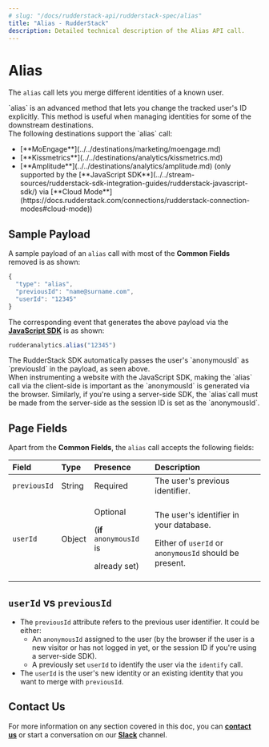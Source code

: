 ```yaml
---
# slug: "/docs/rudderstack-api/rudderstack-spec/alias"
title: "Alias - RudderStack"
description: Detailed technical description of the Alias API call.
---
```


# Alias

The `alias` call lets you merge different identities of a known user.

<div class="infoBlock">
`alias` is an advanced method that lets you change the tracked user's ID explicitly. This method is useful when managing identities for some of the downstream destinations.

</div>

<div class="successBlock">
  The following destinations support the `alias` call:
  <ul>
    <li>[**MoEngage**](../../destinations/marketing/moengage.md)</li>
    <li>[**Kissmetrics**](../../destinations/analytics/kissmetrics.md)</li>
    <li>
      [**Amplitude**](../../destinations/analytics/amplitude.md) (only supported
      by the [**JavaScript
      SDK**](../../stream-sources/rudderstack-sdk-integration-guides/rudderstack-javascript-sdk/)
      via [**Cloud
      Mode**](https://docs.rudderstack.com/connections/rudderstack-connection-modes#cloud-mode))
    </li>
  </ul>
</div>

## Sample Payload

A sample payload of an `alias` call with most of the **Common Fields** removed is as shown:

```javascript
{
  "type": "alias",
  "previousId": "name@surname.com",
  "userId": "12345"
}
```

The corresponding event that generates the above payload via the [**JavaScript SDK**](../../stream-sources/rudderstack-sdk-integration-guides/rudderstack-javascript-sdk/) is as shown:

```javascript
rudderanalytics.alias("12345")
```

<div class="successBlock">
  The RudderStack SDK automatically passes the user's `anonymousId` as
  `previousId` in the payload, as seen above.
</div>

<div class="warningBlock">
When instrumenting a website with the JavaScript SDK, making the `alias` call via the client-side is important as the `anonymousId` is generated via the browser. Similarly, if you're using a server-side SDK, the `alias`call must be made from the server-side as the session ID is set as the `anonymousId`.

</div>

## Page Fields

Apart from the **Common Fields**, the `alias` call accepts the following fields:

<table>
  <thead>
    <tr>
      <th style="text-align:left">
        <b>Field</b>
      </th>
      <th style="text-align:left">
        <b>Type</b>
      </th>
      <th style="text-align:left">
        <b>Presence</b>
      </th>
      <th style="text-align:left">
        <b>Description</b>
      </th>
    </tr>
  </thead>
  <tbody>
    <tr>
      <td style="text-align:left">
        <code>previousId</code>
      </td>
      <td style="text-align:left">String</td>
      <td style="text-align:left">Required</td>
      <td style="text-align:left">The user&apos;s previous identifier.</td>
    </tr>
    <tr>
      <td style="text-align:left">
        <code>userId</code>
      </td>
      <td style="text-align:left">Object</td>
      <td style="text-align:left">
        <p>Optional</p>
        <p>
          (<b>if</b> <code>anonymousId</code> is
        </p>
        <p>already set)</p>
      </td>
      <td style="text-align:left">
        <p>The user&apos;s identifier in your database.</p>
        <p>
          Either of <code>userId</code> or <code>anonymousId</code> should be
          present.
        </p>
      </td>
    </tr>
  </tbody>
</table>

## `userId` vs `previousId`

- The `previousId` attribute refers to the previous user identifier. It could be either:
  - An `anonymousId` assigned to the user \(by the browser if the user is a new visitor or has not logged in yet, or the session ID if you're using a server-side SDK\).
  - A previously set `userId` to identify the user via the `identify` call.
- The `userId` is the user's new identity or an existing identity that you want to merge with `previousId`.

## Contact Us

For more information on any section covered in this doc, you can [**contact us**](mailto:%20docs@rudderstack.com) or start a conversation on our [**Slack**](https://resources.rudderstack.com/join-rudderstack-slack) channel.
